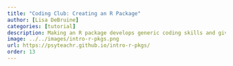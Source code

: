 ```yaml
---
title: "Coding Club: Creating an R Package"
author: [Lisa DeBruine]
categories: [tutorial]
description: Making an R package develops generic coding skills and gives you valuable insight to how R works. Covers setting up a package project, creating functions, documenting them with roxygen, creating vignettes, unit testing, package testing, version control with git, and distribution with github.
image: ../../images/intro-r-pkgs.png
url: https://psyteachr.github.io/intro-r-pkgs/
order: 13
---
```

